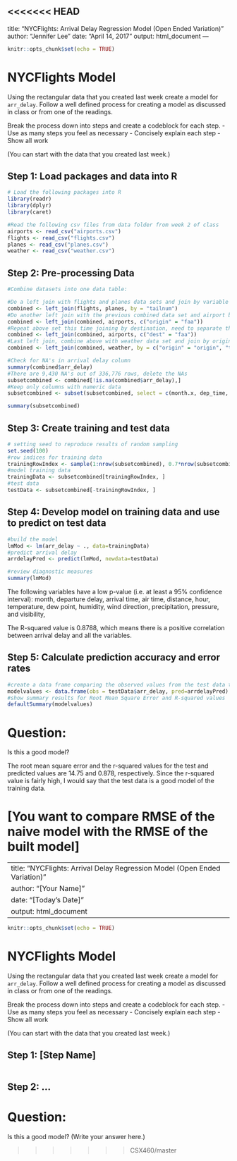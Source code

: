 <<<<<<< HEAD
---
title: "NYCFlights: Arrival Delay Regression Model (Open Ended Variation)"
author: "Jennifer Lee"
date: "April 14, 2017"
output: html_document
---

```r
knitr::opts_chunk$set(echo = TRUE)
```

# NYCFlights Model

Using the rectangular data that you created last week create a model for `arr_delay`. Follow a well defined process for creating a model as discussed in class or from one of the readings. 

Break the process down into steps and create a codeblock for each step. 
 - Use as many steps you feel as necessary
 - Concisely explain each step 
 - Show all work
 
(You can start with the data that you created last week.)


## Step 1: Load packages and data into R

```r
# Load the following packages into R
library(readr)
library(dplyr)
library(caret)

#Read the following csv files from data folder from week 2 of class
airports <- read_csv("airports.csv")
flights <- read_csv("flights.csv")
planes <- read_csv("planes.csv")
weather <- read_csv("weather.csv")
```

## Step 2: Pre-processing Data
```r
#Combine datasets into one data table:

#Do a left join with flights and planes data sets and join by variable tailnum
combined <- left_join(flights, planes, by = "tailnum")
#Do another left join with the previous combined data set and airport by variable origin
combined <- left_join(combined, airports, c("origin" = "faa"))
#Repeat above set this time joining by destination, need to separate this because it has to be an OR join not AND
combined <- left_join(combined, airports, c("dest" = "faa"))
#Last left join, combine above with weather data set and join by origin AND date
combined <- left_join(combined, weather, by = c("origin" = "origin", "time_hour" = "time_hour"))

#Check for NA's in arrival delay column
summary(combined$arr_delay)
#There are 9,430 NA's out of 336,776 rows, delete the NAs
subsetcombined <- combined[!is.na(combined$arr_delay),]
#Keep only columns with numeric data
subsetcombined <- subset(subsetcombined, select = c(month.x, dep_time, dep_delay, arr_time, arr_delay, air_time, distance, hour.x, temp, dewp, humid, wind_dir, wind_speed, wind_gust, precip, pressure, visib))

summary(subsetcombined)

```

## Step 3: Create training and test data
```r
# setting seed to reproduce results of random sampling
set.seed(100)
#row indices for training data
trainingRowIndex <- sample(1:nrow(subsetcombined), 0.7*nrow(subsetcombined)) 
#model training data
trainingData <- subsetcombined[trainingRowIndex, ] 
#test data
testData <- subsetcombined[-trainingRowIndex, ]
```

## Step 4: Develop model on training data and use to predict on test data
```r
#build the model
lmMod <- lm(arr_delay ~ ., data=trainingData)
#predict arrival delay
arrdelayPred <- predict(lmMod, newdata=testData)

#review diagnostic measures
summary(lmMod)
```
The following variables have a low p-value (i.e. at least a 95% confidence interval): month, departure delay, arrival time, air time, distance, hour, temperature, dew point, humidity, wind direction, precipitation, pressure, and visibility,

The R-squared value is 0.8788, which means there is a positive correlation between arrival delay and all the variables.


## Step 5: Calculate prediction accuracy and error rates
```r

#create a data frame comparing the observed values from the test data to the predicted values from the predicted values
modelvalues <- data.frame(obs = testData$arr_delay, pred=arrdelayPred)
#show summary results for Root Mean Square Error and R-squared values
defaultSummary(modelvalues)
```

# Question:

Is this a good model?

The root mean square error and the r-squared values for the test and predicted values are 14.75 and 0.878, respectively. Since the r-squared value is fairly high, I would say that the test data is a good model of the training data.

[You want to compare RMSE of the naive model with the RMSE of the built model]
=======
---
title: "NYCFlights: Arrival Delay Regression Model (Open Ended Variation)"
author: "[Your Name]"
date: "[Today's Date]"
output: html_document
---

```{r setup, include=FALSE}
knitr::opts_chunk$set(echo = TRUE)
```

# NYCFlights Model

Using the rectangular data that you created last week create a model for `arr_delay`. Follow a well defined process for creating a model as discussed in class or from one of the readings. 

Break the process down into steps and create a codeblock for each step. 
 - Use as many steps you feel as necessary
 - Concisely explain each step 
 - Show all work
 
(You can start with the data that you created last week.)


## Step 1: [Step Name] 

```{r "Step 1: [Step Name]" }

```

## Step 2: ...



# Question:

Is this a good model?  (Write your answer here.)

>>>>>>> CSX460/master
